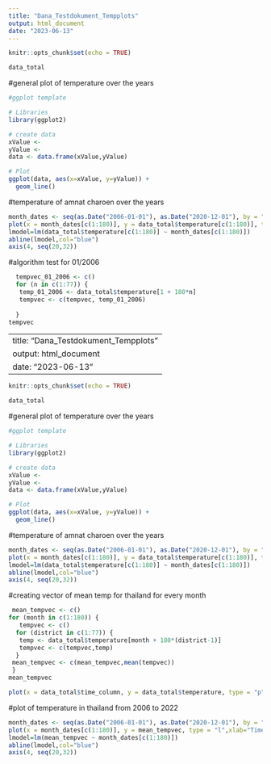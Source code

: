 ```yaml
---
title: "Dana_Testdokument_Tempplots"
output: html_document
date: "2023-06-13"
---
```


```r
knitr::opts_chunk$set(echo = TRUE)
```

```r
data_total
```
#general plot of temperature over the years 

```r
#ggplot template

# Libraries
library(ggplot2)

# create data
xValue <-
yValue <- 
data <- data.frame(xValue,yValue)

# Plot
ggplot(data, aes(x=xValue, y=yValue)) +
  geom_line()

```

#temperature of amnat charoen over the years
```r
month_dates <- seq(as.Date("2006-01-01"), as.Date("2020-12-01"), by = "month", format = "%m")
plot(x = month_dates[c(1:180)], y = data_total$temperature[c(1:180)], type = "l",xlab="Time", ylab="Temperature", col="red")
lmodel=lm(data_total$temperature[c(1:180)] ~ month_dates[c(1:180)])
abline(lmodel,col="blue")
axis(4, seq(20,32))


```
#algorithm test for 01/2006
```r

  tempvec_01_2006 <- c()
  for (n in c(1:77)) {
   temp_01_2006 <- data_total$temperature[1 + 180*n]
   tempvec <- c(tempvec, temp_01_2006)
    
  }
tempvec 
```

---
title: "Dana_Testdokument_Tempplots"
output: html_document
date: "2023-06-13"
---

```r
knitr::opts_chunk$set(echo = TRUE)
```

```r
data_total
```
#general plot of temperature over the years 

```r
#ggplot template

# Libraries
library(ggplot2)

# create data
xValue <-
yValue <- 
data <- data.frame(xValue,yValue)

# Plot
ggplot(data, aes(x=xValue, y=yValue)) +
  geom_line()

```

#temperature of amnat charoen over the years
```r
month_dates <- seq(as.Date("2006-01-01"), as.Date("2020-12-01"), by = "month", format = "%m")
plot(x = month_dates[c(1:180)], y = data_total$temperature[c(1:180)], type = "l",xlab="Time", ylab="Temperature", col="red")
lmodel=lm(data_total$temperature[c(1:180)] ~ month_dates[c(1:180)])
abline(lmodel,col="blue")
axis(4, seq(20,32))


```

#creating vector of mean temp for thailand for every month 
```r

 mean_tempvec <- c()
for (month in c(1:180)) {
   tempvec <- c()
  for (district in c(1:77)) {
   temp <- data_total$temperature[month + 180*(district-1)]
   tempvec <- c(tempvec,temp)
  }
 mean_tempvec <- c(mean_tempvec,mean(tempvec))
 }
mean_tempvec
```

```r

plot(x = data_total$time_column, y = data_total$temperature, type = "p", xlab = "time", ylab = "temperature", col = "blue")
```



#plot of temperature in thailand from 2006 to 2022
```r
month_dates <- seq(as.Date("2006-01-01"), as.Date("2020-12-01"), by = "month", format = "%m")
plot(x = month_dates[c(1:180)], y = mean_tempvec, type = "l",xlab="Time", ylab="Temperature", col="red")
lmodel=lm(mean_tempvec ~ month_dates[c(1:180)])
abline(lmodel,col="blue")
axis(4, seq(20,32))
```

